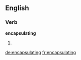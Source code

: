 ==English==

===Verb===
'''encapsulating'''

# {{present participle of|[[encapsulate]]}}

[[de:encapsulating]]
[[fr:encapsulating]]